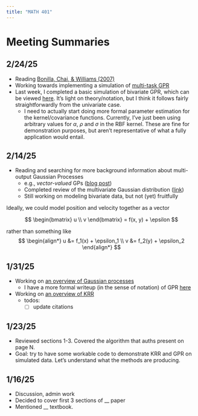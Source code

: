 ```yaml
---
title: "MATH 401"
---
```


# Meeting Summaries

## 2/24/25

- Reading [Bonilla, Chai, & Williams (2007)](https://proceedings.neurips.cc/paper_files/paper/2007/file/66368270ffd51418ec58bd793f2d9b1b-Paper.pdf)
- Working towards implementing a simulation of [multi-task GPR](/gaussian_processes/multioutput/index.qmd)
- Last week, I completed a basic simulation of bivariate GPR, which can be viewed [here](/gaussian_processes/bivariate_case/index.qmd). It's light on theory/notation, but I think it follows fairly straightforwardly from the univariate case.
  - I need to actually start doing more formal parameter estimation for the kernel/covariance functions. Currently, I've just been using arbitrary values for $\alpha$, $\rho$ and $\sigma$ in the RBF kernel. These are fine for demonstration purposes, but aren't representative of what a fully application would entail.

## 2/14/25

- Reading and searching for more background information about multi-output Gaussian Processes
  - e.g., *vector-valued* GPs ([blog post](https://invenia.github.io/blog/2021/02/19/OILMM-pt1/))
  - Completed review of the multivariate Gaussian distribution ([link](./gaussian_processes/mvnorm/index.qmd))
  - Still working on modeling bivariate data, but not (yet) fruitfully

Ideally, we could model position and velocity together as a vector

$$
\begin{bmatrix} u \\ v \end{bmatrix} = f(x, y) + \epsilon
$$

rather than something like
$$
\begin{align*}
u &= f_1(x) + \epsilon_1 \\
v &= f_2(y) + \epsilon_2
\end{align*}
$$

## 1/31/25

- Working on [an overview of Gaussian processes](/gaussian_processes/index.qmd)
  - I have a more formal writeup (in the sense of notation) of GPR [here](/gaussian_processes/v2.qmd)
- Working on [an overview of KRR](/krr/index.qmd)
    - todos:
        - [ ] update citations

## 1/23/25

- Reviewed sections 1-3. Covered the algorithm that auths present on page N.
- Goal: try to have some workable code to demonstrate KRR and GPR on simulated data. Let's understand what the methods are producing.

## 1/16/25

- Discussion, admin work
- Decided to cover first 3 sections of __ paper
- Mentioned __ textbook.

